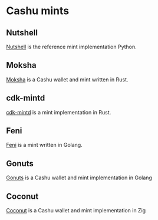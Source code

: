 
# Cashu mints

## Nutshell

[Nutshell](https://github.com/cashubtc/nutshell) is the reference mint implementation Python.

## Moksha

[Moksha](https://github.com/ngutech21/moksha) is a Cashu wallet and mint written in Rust.

## cdk-mintd

[cdk-mintd](https://github.com/cashubtc/cdk/tree/main/crates/cdk-mintd) is a mint implementation in Rust.

## Feni

[Feni](https://github.com/cashubtc/cashu-feni) is a mint written in Golang.

## Gonuts

[Gonuts](https://github.com/elnosh/gonuts) is a Cashu wallet and mint implementation in Golang

## Coconut
[Coconut](https://github.com/zig-bitcoin/coconut) is a Cashu wallet and mint implementation in Zig
